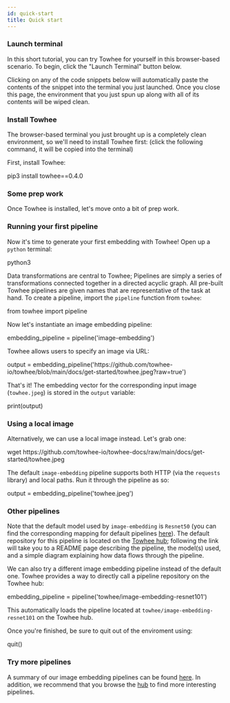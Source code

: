 ```yaml
---
id: quick-start
title: Quick start
---
```



### Launch terminal

In this short tutorial, you can try Towhee for yourself in this browser-based scenario. To begin, click the "Launch Terminal" button below.

<KatacodaBtn />

Clicking on any of the code snippets below will automatically paste the contents of the snippet into the terminal you just launched. Once you close this page, the environment that you just spun up along with all of its contents will be wiped clean.

### Install Towhee

The browser-based terminal you just brought up is a completely clean environment, so we'll need to install Towhee first: (click the following command, it will be copied into the terminal)

First, install Towhee:

<KatacodaBlock>pip3 install towhee==0.4.0</KatacodaBlock>

<!--First, download the source code from [Github](https://github.com/towhee-io/towhee): <KatacodaBlock>git clone https://github.com/towhee-io/towhee.git</KatacodaBlock>

Go into the towhee directory: <KatacodaBlock>cd towhee</KatacodaBlock>

Run the provided setup script: <KatacodaBlock>python3 setup.py install</KatacodaBlock>-->

### Some prep work

Once Towhee is installed, let's move onto a bit of prep work.

### Running your first pipeline

Now it's time to generate your first embedding with Towhee! Open up a `python` terminal:

<KatacodaBlock>python3</KatacodaBlock>

Data transformations are central to Towhee; Pipelines are simply a series of transformations connected together in a directed acyclic graph. All pre-built Towhee pipelines are given names that are representative of the task at hand. To create a pipeline, import the `pipeline` function from `towhee`:

<KatacodaBlock>from towhee import pipeline</KatacodaBlock>

Now let's instantiate an image embedding pipeline:

<KatacodaBlock>embedding_pipeline = pipeline('image-embedding')</KatacodaBlock>

Towhee allows users to specify an image via URL:

<KatacodaBlock>
  output =
  embedding_pipeline('https://github.com/towhee-io/towhee/blob/main/docs/get-started/towhee.jpeg?raw=true')

</KatacodaBlock>

That's it! The embedding vector for the corresponding input image (`towhee.jpeg`) is stored in the `output` variable:

<KatacodaBlock>print(output)</KatacodaBlock>

### Using a local image

Alternatively, we can use a local image instead. Let's grab one:

<KatacodaBlock>
  wget
  https://github.com/towhee-io/towhee-docs/raw/main/docs/get-started/towhee.jpeg
</KatacodaBlock>

The default `image-embedding` pipeline supports both HTTP (via the `requests` library) and local paths. Run it through the pipeline as so:

<KatacodaBlock>output = embedding_pipeline('towhee.jpeg')</KatacodaBlock>

### Other pipelines

Note that the default model used by `image-embedding` is `Resnet50` (you can find the corresponding mapping for default pipelines [here](https://github.com/towhee-io/towhee/blob/main/towhee/__init__.py#L25)). The default repository for this pipeline is located on the [Towhee hub](https://towhee.io/towhee/image-embedding-resnet50); following the link will take you to a README page describing the pipeline, the model(s) used, and a simple diagram explaining how data flows through the pipeline.

We can also try a different image embedding pipeline instead of the default one. Towhee provides a way to directly call a pipeline repository on the Towhee hub:

<KatacodaBlock>
  embedding_pipeline = pipeline('towhee/image-embedding-resnet101')
</KatacodaBlock>

This automatically loads the pipeline located at `towhee/image-embedding-resnet101` on the Towhee hub.

Once you're finished, be sure to quit out of the enviroment using:

<KatacodaBlock>quit()</KatacodaBlock>

### Try more pipelines

A summary of our image embedding pipelines can be found [here](../pipelines/image-embedding.md). In addition, we recommend that you browse the [hub](https://towhee.io/pipelines) to find more interesting pipelines.
